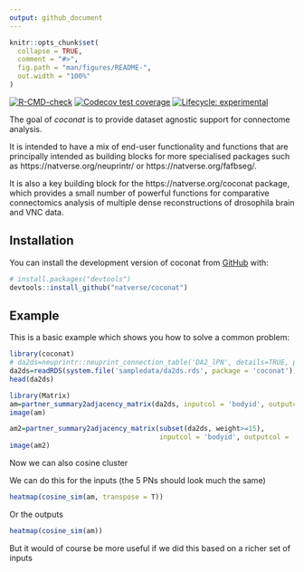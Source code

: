 ```yaml
---
output: github_document
---
```


<!-- README.md is generated from README.Rmd. Please edit that file -->
<!-- devtools::build_readme() -->

```r
knitr::opts_chunk$set(
  collapse = TRUE,
  comment = "#>",
  fig.path = "man/figures/README-",
  out.width = "100%"
)
```

<!-- badges: start -->
[![R-CMD-check](https://github.com/natverse/coconat/actions/workflows/R-CMD-check.yaml/badge.svg)](https://github.com/natverse/coconat/actions/workflows/R-CMD-check.yaml)
[![Codecov test coverage](https://codecov.io/gh/natverse/coconat/branch/master/graph/badge.svg)](https://app.codecov.io/gh/natverse/coconat?branch=master)
[![Lifecycle: experimental](https://img.shields.io/badge/lifecycle-experimental-orange.svg)](https://lifecycle.r-lib.org/articles/stages.html#experimental)
<!-- badges: end -->

The goal of *coconat* is to provide dataset agnostic support for connectome analysis.

It is intended to have a mix of end-user functionality and functions that are
principally intended as building blocks for more specialised packages such as
https://natverse.org/neuprintr/ or https://natverse.org/fafbseg/.

It is also a key building block for the https://natverse.org/coconat package,
which provides a small number of powerful functions for comparative connectomics
analysis of multiple dense reconstructions of drosophila brain and VNC data.

## Installation

You can install the development version of coconat from [GitHub](https://github.com/) with:

``` r
# install.packages("devtools")
devtools::install_github("natverse/coconat")
```

## Example

This is a basic example which shows you how to solve a common problem:

```r
library(coconat)
# da2ds=neuprintr::neuprint_connection_table('DA2_lPN', details=TRUE, partners='out', conn = hbconn)
da2ds=readRDS(system.file('sampledata/da2ds.rds', package = 'coconat'))
head(da2ds)
```

```r
library(Matrix)
am=partner_summary2adjacency_matrix(da2ds, inputcol = 'bodyid', outputcol = 'partner')
image(am)
```

```r

am2=partner_summary2adjacency_matrix(subset(da2ds, weight>=15), 
                                     inputcol = 'bodyid', outputcol = 'partner')
image(am2)
```
Now we can also cosine cluster


We can do this for the inputs (the 5 PNs should look much the same)
```r
heatmap(cosine_sim(am, transpose = T))
```

Or the outputs

```r
heatmap(cosine_sim(am))
```

But it would of course be more useful if we did this based on a richer set of inputs

